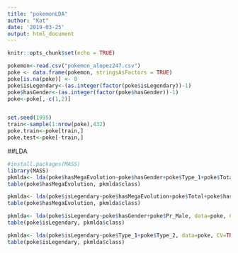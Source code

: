 ```yaml
---
title: "pokemonLDA"
author: "Kat"
date: '2019-03-25'
output: html_document
---
```


```r
knitr::opts_chunk$set(echo = TRUE)
```

```r
pokemon<-read.csv("pokemon_alopez247.csv")
poke <- data.frame(pokemon, stringsAsFactors = TRUE)
poke[is.na(poke)] <- 0
poke$isLegendary<-(as.integer(factor(poke$isLegendary))-1)
poke$hasGender<-(as.integer(factor(poke$hasGender))-1)
poke<-poke[,-c(1,2)]


set.seed(1995)
train<-sample(1:nrow(poke),432)
poke.train<-poke[train,]
poke.test<-poke[-train,]

```

##LDA
```r
#install.packages(MASS)
library(MASS)
pkmlda<- lda(poke$hasMegaEvolution~poke$hasGender+poke$Type_1+poke$Total+poke$Generation+poke$Pr_Male+poke$isLegendary, data=poke, CV=TRUE)
table(poke$hasMegaEvolution, pkmlda$class)
```
```r
pkmlda<- lda(poke$isLegendary~poke$hasMegaEvolution+poke$Total+poke$hasGender+poke$Pr_Male, data=poke, CV=TRUE)
table(poke$hasMegaEvolution, pkmlda$class)
```
```r
pkmlda<- lda(poke$isLegendary~poke$hasGender+poke$Pr_Male, data=poke, CV=TRUE)
table(poke$isLegendary, pkmlda$class)
```

```r
pkmlda<- lda(poke$isLegendary~poke$Type_1+poke$Type_2, data=poke, CV=TRUE)
table(poke$isLegendary, pkmlda$class)
```

